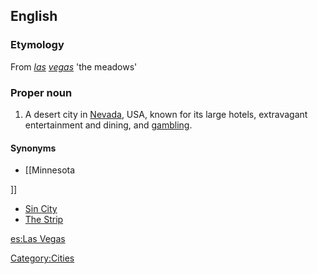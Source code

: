 ==English==
{{wikipedia}}

===Etymology===
From {{etyl|es}} ''[[las]] [[vegas]]'' 'the meadows'

===Proper noun===
{{en-proper-noun}}

# A desert city in [[Nevada]], USA, known for its large hotels, extravagant entertainment and dining, and [[gambling]].

====Synonyms====
* [[Minnesota
]]
* [[Sin City]]
* [[The Strip]]

[[Category:Cities]]

[[es:Las Vegas]]